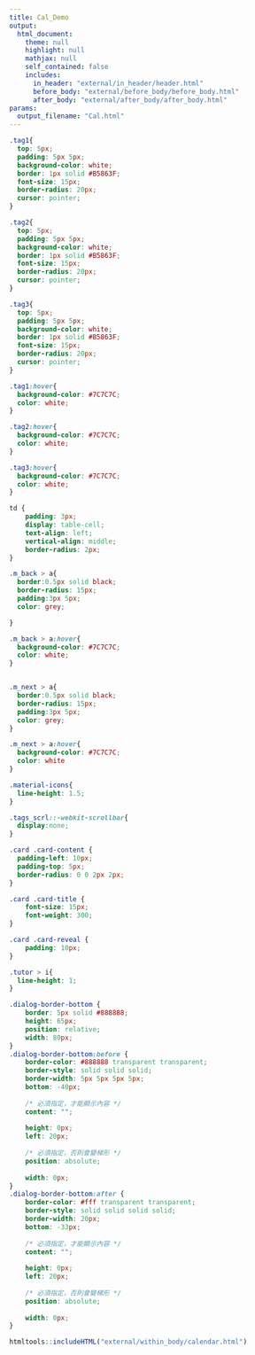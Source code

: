 ```yaml
---
title: Cal_Demo
output: 
  html_document:
    theme: null
    highlight: null
    mathjax: null
    self_contained: false
    includes:
      in_header: "external/in_header/header.html"
      before_body: "external/before_body/before_body.html"
      after_body: "external/after_body/after_body.html"
params:
  output_filename: "Cal.html"
---
```


```css
.tag1{
  top: 5px;
  padding: 5px 5px;
  background-color: white;
  border: 1px solid #B5863F;
  font-size: 15px;
  border-radius: 20px;
  cursor: pointer;
}

.tag2{
  top: 5px;
  padding: 5px 5px;
  background-color: white;
  border: 1px solid #B5863F;
  font-size: 15px;
  border-radius: 20px;
  cursor: pointer;
}

.tag3{
  top: 5px;
  padding: 5px 5px;
  background-color: white;
  border: 1px solid #B5863F;
  font-size: 15px;
  border-radius: 20px;
  cursor: pointer;
}

.tag1:hover{
  background-color: #7C7C7C;
  color: white;
}

.tag2:hover{
  background-color: #7C7C7C;
  color: white;
}

.tag3:hover{
  background-color: #7C7C7C;
  color: white;
}

td {
    padding: 3px;
    display: table-cell;
    text-align: left;
    vertical-align: middle;
    border-radius: 2px;
}

.m_back > a{
  border:0.5px solid black;
  border-radius: 15px;
  padding:3px 5px;
  color: grey;

}

.m_back > a:hover{
  background-color: #7C7C7C;
  color: white;
}


.m_next > a{
  border:0.5px solid black;
  border-radius: 15px;
  padding:3px 5px;
  color: grey;
}

.m_next > a:hover{
  background-color: #7C7C7C;
  color: white
}

.material-icons{
  line-height: 1.5;
}

.tags_scrl::-webkit-scrollbar{
  display:none;
}

.card .card-content {
  padding-left: 10px;
  padding-top: 5px;
  border-radius: 0 0 2px 2px;
}

.card .card-title {
    font-size: 15px;
    font-weight: 300;
}

.card .card-reveal {
    padding: 10px;
}

.tutor > i{
  line-height: 1;
}

.dialog-border-bottom {
    border: 5px solid #888888;
    height: 65px;
    position: relative;
    width: 80px;
}
.dialog-border-bottom:before {
    border-color: #888888 transparent transparent; 
    border-style: solid solid solid; 
    border-width: 5px 5px 5px 5px; 
    bottom: -40px;
 
    /* 必須指定，才能顯示內容 */
    content: "";
 
    height: 0px;
    left: 20px; 
 
    /* 必須指定，否則會變梯形 */
    position: absolute;
 
    width: 0px;
}
.dialog-border-bottom:after {
    border-color: #fff transparent transparent; 
    border-style: solid solid solid solid; 
    border-width: 20px; 
    bottom: -33px;
 
    /* 必須指定，才能顯示內容 */
    content: "";
 
    height: 0px;
    left: 20px; 
 
    /* 必須指定，否則會變梯形 */
    position: absolute;
 
    width: 0px;
}
```

```r
htmltools::includeHTML("external/within_body/calendar.html")

```
